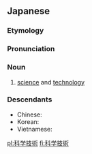 {{also|科學技術|科学技术}}

==Japanese==
{{DEFAULTSORT:かがくぎじゅつ}}
{{wikipedia|lang=ja}}
{{ja-kanjitab|か|がく|ぎ|じゅつ|yomi=o}}

===Etymology===
{{compound|ja|科学|技術|tr1=kagaku|t1=[[science]]|tr2=gijutsu|t2=[[technology]]}}

===Pronunciation===
{{ja-pron|acc=4|y=go|かがく ぎじゅつ}}

===Noun===
{{ja-noun|かがく ぎじゅつ}}

# [[science]] and [[technology]]

===Descendants===
* Chinese: {{zh-l|科學技術}}
* Korean: {{ko-l|과학기술}}
* Vietnamese: {{vi-l|khoa học kĩ thuật}}

{{topics|ja|Sciences|Technology}}

[[pl:科学技術]]
[[fi:科学技術]]